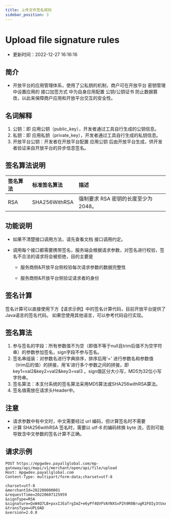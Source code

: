 ```yaml
---
title: 上传文件签名规则
sidebar_position: 3
---
```


# Upload file signature rules
* 更新时间：2022-12-27 16:16:16
    

## 简介
* 开放平台的应用管理体系，使用了公私钥的机制，商户可在开放平台 密钥管理 中设置应用的 接口加签方式 中为自身应用配置 公钥/公钥证书  防止数据篡改，以此来保障商户应用和开放平台交互的安全性。


## 名词解释
1) 公钥：即 应用公钥（public_key），开发者通过工具自行生成的公钥信息。
2) 私钥：即 应用私钥（private_key），开发者通过工具自行生成的私钥信息。
3) 开放平台公钥：开发者在开放平台配置 应用公钥 后由开放平台生成，供开发者验证来自开放平台的异步信息签名。

## 签名算法说明
| 签名算法		 | 标准签名算法	 | 描述 | 
| :-----| :---- | :---- | 
|RSA |SHA256WithRSA | 强制要求 RSA 密钥的长度至少为 2048。|

## 功能说明
+ 如果不清楚接口调用方法，请先查看文档 接口调用约定。

+ 调用每个接口都需要携带签名，服务端会根据请求参数，对签名进行校验，签名不合法的请求将会被拒绝，目的主要是

  + 服务商侧&开放平台侧校验每次请求参数的数据完整性

  + 服务商侧&开放平台侧验证请求者的身份
  

## 签名计算
签名计算可以直接使用下方【请求示例】中的签名计算代码，目前开放平台提供了 Java语言的签名代码。
如果您使用其他语言，可以参考代码自行实现。

## 签名算法
1) 参与签名的字段：所有参数值不为空（即值不等于null且trim后值不为空字符串）的参数参加签名，sign字段不参与签名。
2) 签名串组装：对参数名进行字典排序，排序后用'=' 进行参数名和参数值（trim后的值）的拼接，用'&'进行多个参数之间的拼接，即key1=val2&key2=val2&key3=val3
。sign值区分大小写，MD5为32位小写字符串。
3) 签名算法：本支付系统的签名算法采用MD5算法或SHA256withRSA算法。
4) 签名值需放在请求头Header中。

## 注意 
+ 请求参数中有中文时，中文需要经过 url 编码，但计算签名时不需要
+ 计算 SHA256withRSA 签名时，需要以 utf-8 的编码转换 byte 流，否则可能导致含中文参数的签名计算不正确。

## 请求示例
````
POST https://mpgwdev.payallglobal.com/mp-gateway/api/mapi/v1/merchant/open/api/file/upload
Host: mpgwdev.payallglobal.com
Content-Type: multipart/form-data;charset=utf-8

charset=utf-8
&merchantId=202200000001
&requestTime=20220607125959
&signType=RSA
&signature=QxW4Q7LB+pxxIJEaTrgImZ+e6yPf4QVFVAYNXSxP2h9R0BrugR1FOIy3tUxAyCCH/rqD2vqvMC33oNaS6Zp+R06JidcegtR5gq/ZM/XSgD6PTFC05AO0BKLfmo56ypIAEh8n9EIH/XrzbwMlXD2qVkuEn+9k6GPGdWJa7IPzAmw=
&transType=UPLOAD
&version=2.0.0

````

